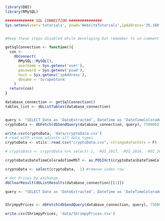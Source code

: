 ```r
library(DBI)
library(RMySQL)

############# SQL CONNECTION ###############
Sys.setenv(user='tutorials', pswd='WebsiteTutorials',ipAddress='35.188.12.15')


#Keep these steps disabled while developing but remember to un-comment these out!

getSqlConnection <- function(){
  con <-
    dbConnect(
      RMySQL::MySQL(),
      username = Sys.getenv('user'),
      password = Sys.getenv('pswd'),
      host = Sys.getenv('ipAddress'),
      dbname = 'ScrapeStorm'
    )
  return(con)
}

database_connection <- getSqlConnection()
tables_list <- dbListTables(database_connection)


query <- "SELECT Date as 'DateExtracted', DateTime as 'DateTimeColoradoTimeMST', Name, Rank, PriceUSD, PriceBTC, PercChange24hVsUSD, PercChange24hVsBTC, Reported_MarketCap, Reported24hVolume, VolumeTurnover24h, Reported_Supply, CurrentInflation, ATH_USD, TimeFromATH, PercDownFromATH, BreakevenMultiple, PercUpSinceLow, PercChange7d, PercChange7d_BTC, PercChange30d, PercChange30d_BTC, PercChange90d, PercChange90d_BTC, PercChange1y,PercChange1y_BTC, PercChange_MTD, PercChange_QTD, PercChange_YTD, NetworkPercStaking, FlipsideFCAS_Grade, FlipsideFCAS_Rating, FlipsideScore_Dev, FlipsideScore_Utility, FlipsideScore_Maturity, TokenInsight_Grade, TokenInsight_TeamScore, TokenInsight_SubjectScore, TxVol24h, AdjstedTxVol24h, MedianTxValueUSD, ActiveAddresses, Transactions24h, Fees24hUSD, MedianFeeUSD, AvgDifficulty, KilobytesAdded24h, NumBlocks24h, Git_Stars, Git_Watchers, Git_CommitsLast90Days, Git_CommitsLastYear, Git_LinesAddedLast90Days, Git_LinesAddedLastYear, Git_LinesRemovedLast90Days, Git_LinesRemovedLastYear, ROI_2018, ROI_2017, ROI_2016, Volatility30d, Volatility90d, Volatility1y, Volatility3y, Sharpe30d, Sharpe90d, Sharpe1y, Sharpe3y, BlockReward, TargetBlockTimeSeconds, OnChainGovernanceStructure, IsTreasuryDecentralized, LaunchStyle, MiningAlgorithm, NextHalvingDate, GenesisBlockDate, Age, HasExperienced51PercAttack, EmissionType_General, EmissionType_Precise, IsSupplyCapped, MaxSupply, Sector, Category, TokenUsage, TokenType, ConsensusAlgorithm, pkDummy FROM Messari WHERE Date >= date_sub(now(), INTERVAL 31 DAY) AND Name != '' order by pkDummy desc, cast(Rank as unsigned) asc" #Manually picked all fields that could be interesting for this + Use Case tutorial 
cryptoData <- dbFetch(dbSendQuery(database_connection, query), 750000)

write.csv(cryptoData, 'data/cryptoData.csv')
# read with vroom adjusts all data types
cryptoData <- utils::read.csv("cryptoData.csv", stringsAsFactors = F)

# cryptoData <- cryptoData %>% select(-1, -ROI_2017, -ROI_2016, -ROI_2018)

cryptoData$DateTimeColoradoTimeMST <- as.POSIXct(cryptoData$DateTimeColoradoTimeMST, tz='America/Denver')

cryptoData <- select(cryptoData, -1) #remove index row

# Get Prices by exchange
dbClearResult(dbListResults(database_connection)[[1]])

query <- "SELECT Date as 'DateExtracted', DateTime as 'DateTimeColoradoTimeMST', Name, Price as 'PriceUSD', Exchange FROM ShrimpyPrices WHERE Date >= date_sub(now(), INTERVAL 31 DAY) AND Name != '' order by pkDummy desc" 


ShrimpyPrices <- dbFetch(dbSendQuery(database_connection, query), 750000)

write.csv(ShrimpyPrices, 'data/ShrimpyPrices.csv')
```

